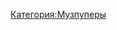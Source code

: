 {{Инфобокс для пуперов
|title2=DBmain
|image3=Photo.png
|другие_ники=BENIZ2231, DBalt
|сферы_творчества=RYTPMV
|год_начала=2014 год
|image4=
|имя_фамилия=Денис Боярчук
|дата_рождения=
|место_проживания=
|ссылки=
*[https://www.youtube.com/user/DENISBUCZHACK YouTube]
*[https://www.youtube.com/channel/UCHBmx-PHTbZobErHbTbApHA Альт. канал]
*[https://vk.com/russkiypoopforever Страница ВК]
}}[[Категория:Музпуперы]]